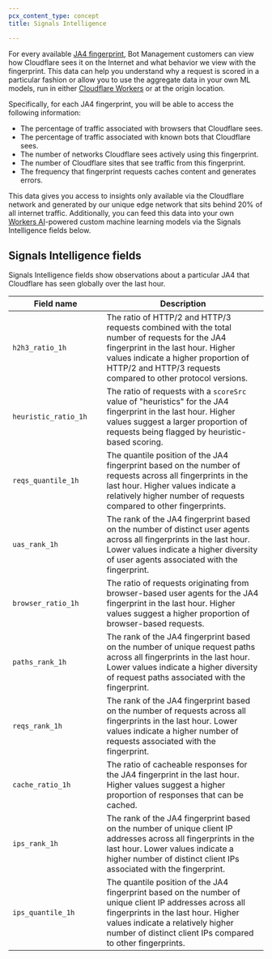 ```yaml
---
pcx_content_type: concept
title: Signals Intelligence

---
```



For every available [JA4 fingerprint](/bots/concepts/ja3-ja4-fingerprint/), Bot Management customers can view how Cloudflare sees it on the Internet and what behavior we view with the fingerprint. This data can help you understand why a request is scored in a particular fashion or allow you to use the aggregate data in your own ML models, run in either [Cloudflare Workers](/workers/) or at the origin location.

Specifically, for each JA4 fingerprint, you will be able to access the following information:

- The percentage of traffic associated with browsers that Cloudflare sees.
- The percentage of traffic associated with known bots that Cloudflare sees.
- The number of networks Cloudflare sees actively using this fingerprint.
- The number of Cloudflare sites that see traffic from this fingerprint.
- The frequency that fingerprint requests caches content and generates errors.

This data gives you access to insights only available via the Cloudflare network and generated by our unique edge network that sits behind 20% of all internet traffic. Additionally, you can feed this data into your own [Workers AI](/workers-ai/)-powered custom machine learning models via the Signals Intelligence fields below.

## Signals Intelligence fields

Signals Intelligence fields show observations about a particular JA4 that Cloudflare has seen globally over the last hour.

| <div style="width:170px">Field name</div> | Description                                                                                                                                                                                                                                       |
| ----------------------------------------- | ------------------------------------------------------------------------------------------------------------------------------------------------------------------------------------------------------------------------------------------------- |
| `h2h3_ratio_1h`                           | The ratio of HTTP/2 and HTTP/3 requests combined with the total number of requests for the JA4 fingerprint in the last hour. Higher values indicate a higher proportion of HTTP/2 and HTTP/3 requests compared to other protocol versions.        |
| `heuristic_ratio_1h`                      | The ratio of requests with a `scoreSrc` value of "heuristics" for the JA4 fingerprint in the last hour. Higher values suggest a larger proportion of requests being flagged by heuristic-based scoring.                                           |
| `reqs_quantile_1h`                        | The quantile position of the JA4 fingerprint based on the number of requests across all fingerprints in the last hour. Higher values indicate a relatively higher number of requests compared to other fingerprints.                              |
| `uas_rank_1h`                             | The rank of the JA4 fingerprint based on the number of distinct user agents across all fingerprints in the last hour. Lower values indicate a higher diversity of user agents associated with the fingerprint.                                    |
| `browser_ratio_1h`                        | The ratio of requests originating from browser-based user agents for the JA4 fingerprint in the last hour. Higher values suggest a higher proportion of browser-based requests.                                                                   |
| `paths_rank_1h`                           | The rank of the JA4 fingerprint based on the number of unique request paths across all fingerprints in the last hour. Lower values indicate a higher diversity of request paths associated with the fingerprint.                                  |
| `reqs_rank_1h`                            | The rank of the JA4 fingerprint based on the number of requests across all fingerprints in the last hour. Lower values indicate a higher number of requests associated with the fingerprint.                                                      |
| `cache_ratio_1h`                          | The ratio of cacheable responses for the JA4 fingerprint in the last hour. Higher values suggest a higher proportion of responses that can be cached.                                                                                             |
| `ips_rank_1h`                             | The rank of the JA4 fingerprint based on the number of unique client IP addresses across all fingerprints in the last hour. Lower values indicate a higher number of distinct client IPs associated with the fingerprint.                         |
| `ips_quantile_1h`                         | The quantile position of the JA4 fingerprint based on the number of unique client IP addresses across all fingerprints in the last hour. Higher values indicate a relatively higher number of distinct client IPs compared to other fingerprints. |

<Render file="signals-intelligence-and-ja4" />
